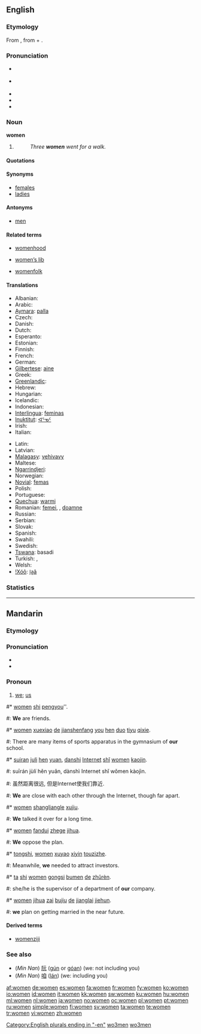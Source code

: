 ==English==

===Etymology===
From {{etyl|ang}} {{term|wifmenn|wīfmenn}}, from {{term|wif|wīf|xs=ang}} + {{term|menn||xs=ang}}.

===Pronunciation===
* {{a|RP}} {{IPA|/ˈwɪmɪn/}}
* {{a|US}} {{IPA|/ˈwɪmən/}}
* {{audio|en-uk-women.ogg|Audio (UK)}}
* {{rhymes|ɪmɪn}}
* {{hyphenation|wom|en}}

===Noun===
'''women''' {{p}}

# {{irregular plural of|woman#English|woman}}
#: ''Three '''women''' went for a walk.''

====Quotations====
{{seecites}}

====Synonyms====
* [[females]]
* [[ladies]]

====Antonyms====
* [[men]]

====Related terms====
{{rel-top3|Related terms}}
* [[womenhood]]
{{rel-mid3}}
* [[women's lib|women’s lib]]
{{rel-mid3}}
* [[womenfolk]]
{{rel-bottom}}

====Translations====
{{trans-top|Plural of woman}}
* Albanian: {{t-|sq|gra|xs=Albanian}}
* Arabic: {{t+|ar|نساء|f|p}}
* [[Aymara]]: [[palla]]
* Czech: {{t+|cs|ženy}}
* Danish: {{t-|da|damer}}
* Dutch: {{t+|nl|vrouwen}}
* Esperanto: {{t+|eo|virinoj|xs=Esperanto}}
* Estonian: {{t|et|naised}}
* Finnish: {{t+|fi|naiset}}
* French: {{t+|fr|femmes}}
* German: {{t+|de|Frauen}}
* [[Gilbertese]]: [[aine]]
* Greek: {{t|el|γυναίκες|f|p|tr=gynaíkes}}
* [[Greenlandic]]: {{t-|kl|arnat|xs=Greenlandic}}
* Hebrew: {{t-|he|נשים}}
* Hungarian: {{t+|hu|nők}}
* Icelandic: {{t-|is|konur}}
* Indonesian: {{t+|id|wanita|xs=Indonesian}}
* [[Interlingua]]: [[feminas]]
* [[Inuktitut]]: [[ᐊᕐᓀᑦ]]
* Irish: {{t+|ga|mná|xs=Irish}}
* Italian: {{t+|it|donne}}
{{trans-mid}}
* Latin: {{t-|la|feminae}}
* Latvian: {{t-|lv|damas|xs=Latvian}}
* [[Malagasy]]: [[vehivavy]]
* Maltese: {{t-|mt|mara|xs=Maltese}}
* [[Ngarrindjeri]]: {{tø|nay|miminar}}
* Norwegian: {{t|no|kvinner}}
* [[Novial]]: [[femas]]
* Polish: {{t|pl|kobiety}}
* Portuguese: {{t+|pt|mulheres}}
* [[Quechua]]: [[warmi]]
* Romanian: [[femei]], {{f|p}}, [[doamne]] {{f|p}}
* Russian: {{t-|ru|женщины|tr=žénščiny}}
* Serbian: {{t|sr|женe|tr=žene|sc=Cyrl}}
* Slovak: {{t-|sk|ženy}}
* Spanish: {{t-|es|mujeres}}
* Swahili: {{t+|sw|wanawake|xs=Swahili}}
* Swedish: {{t+|sv|kvinnor}}
* [[Tswana]]: basadi
* Turkish: {{t+|tr|bayanlar}},  {{t-|tr|kadınlar}}
* Welsh: {{t|cy|menywod|f|p|xs=Welsh}}
* [[!Xóõ]]: [[ǀa̰ã]]
{{trans-bottom}}

===Statistics===
{{rfc-header|Statistics|lang=en}}
{{rank|speak|land|why|357|women|cried|general|king}}

[[Category:English plurals ending in "-en"]]

----

==Mandarin==
{{zh-forms|[[我们]]|[[我們]]}}

===Etymology===
{{suffix|lang=cmn|wo|men}}

===Pronunciation===
* {{audio|zh-wǒmen.ogg|audio}}
* {{IPA|[ wo˨˩mən ]|lang=cmn}}

===Pronoun===
{{cmn-pronoun|p|pin=wǒmen|pint=wo3men5|tra=我們|sim=我们}}

# {{Beginning Mandarin|lang=zh-cn|skey=wo3men}} [[we]]; [[us]]

{{rel-top|Example sentences (we; us)}}
#* [[women]] [[shi]] [[pengyou]]''.
#: '''We''' are friends.
#* [[women]] [[xuexiao]] [[de]] [[jianshenfang]] [[you]] [[hen]] [[duo]] [[tiyu]] [[qixie]].
#: There are many items of sports apparatus in the gymnasium of '''our''' school.
#* [[suiran]] [[juli]] [[hen]] [[yuan]], [[danshi]] [[Internet]] [[shi|shǐ]] [[women]] [[kaojin]].
#: suīrán jùlí hěn yuǎn, dànshì Internet shǐ wǒmen kàojìn.
#: 虽然距离很远, 但是Internet使我们靠近.
#: '''We''' are close with each other through the Internet, though far apart.
#* [[women]] [[shangliang]][[le]] [[xujiu]].
#: '''We''' talked it over for a long time.
#* [[women]] [[fandui]] [[zhege]] [[jihua]].
#: '''We''' oppose the plan.
#* [[tongshi]], [[women]] [[xuyao]] [[xiyin]] [[touzizhe]].
#: Meanwhile, '''we''' needed to attract investors.
#* [[ta]] [[shi]] [[women]] [[gongsi]] [[bumen]] [[de]] [[zhuren|zhǔrèn]].
#: she/he is the supervisor of a department of '''our''' company.
#* [[women]] [[jihua]] [[zai]] [[bujiu]] [[de]] [[jianglai]] [[jiehun]].
#: '''we''' plan on getting married in the near future.
{{rel-bottom}}

====Derived terms====
* [[womenziji]]

===See also===
* (''Min Nan'') [[阮]] ([[gún]] or [[góan]]) (we: not including you)
* (''Min Nan'') [[咱]] ([[lán]]) (we: including you)

[[Category:Mandarin entries with audio links|wo3men]]
[[Category:zh-cn:Beginning Mandarin|wo3men]]

[[af:women]]
[[de:women]]
[[es:women]]
[[fa:women]]
[[fr:women]]
[[fy:women]]
[[ko:women]]
[[io:women]]
[[id:women]]
[[it:women]]
[[kk:women]]
[[sw:women]]
[[ku:women]]
[[hu:women]]
[[ml:women]]
[[nl:women]]
[[ja:women]]
[[no:women]]
[[oc:women]]
[[pl:women]]
[[pt:women]]
[[ru:women]]
[[simple:women]]
[[fi:women]]
[[sv:women]]
[[ta:women]]
[[te:women]]
[[tr:women]]
[[vi:women]]
[[zh:women]]